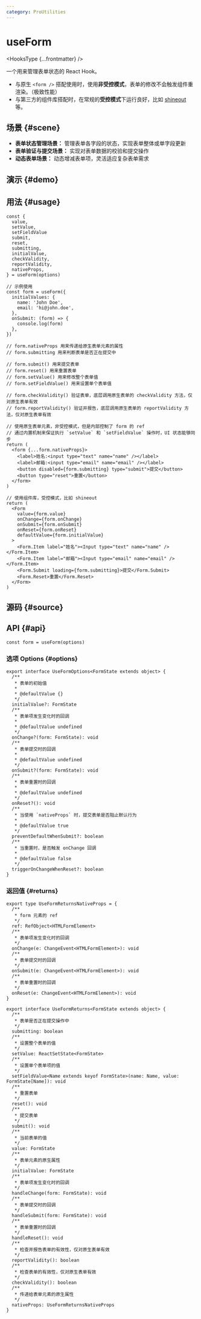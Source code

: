 ```yaml
---
category: ProUtilities
---
```


# useForm


<HooksType {...frontmatter} />

<Since version="1.7.0" />

一个用来管理表单状态的 React Hook。

- 与原生 `<form />` 搭配使用时，使用**非受控模式**，表单的修改不会触发组件重渲染。（极致性能）
- 与第三方的组件库搭配时，在常规的**受控模式**下运行良好，比如 [shineout](https://github.com/sheinsight/shineout-next) 等。

## 场景 \{#scene}

- **表单状态管理场景：** 管理表单各字段的状态，实现表单整体或单字段更新
- **表单验证与提交场景：** 实现对表单数据的校验和提交操作
- **动态表单场景：** 动态增减表单项，灵活适应复杂表单需求

## 演示 \{#demo}


<App />

## 用法 \{#usage}

```tsx
const {
  value,
  setValue,
  setFieldValue
  submit,
  reset,
  submitting,
  initialValue,
  checkValidity,
  reportValidity,
  nativeProps,
} = useForm(options)

// 示例使用
const form = useForm({
  initialValues: {
    name: 'John Doe',
    email: 'hi@john.doe',
  },
  onSubmit: (form) => {
    console.log(form)
  },
})

// form.nativeProps 用来传递给原生表单元素的属性
// form.submitting 用来判断表单是否正在提交中

// form.submit() 用来提交表单
// form.reset() 用来重置表单
// form.setValue() 用来修改整个表单值
// form.setFieldValue() 用来设置单个表单值

// form.checkValidity() 验证表单，底层调用原生表单的 checkValidity 方法，仅对原生表单有效
// form.reportValidity() 验证并报告，底层调用原生表单的 reportValidity 方法，仅对原生表单有效

// 使用原生表单元素，非受控模式，但是内部控制了 form 的 ref
// 通过内置机制来保证执行 `setValue` 和 `setFieldValue` 操作时，UI 状态能够同步
return (
  <form {...form.nativeProps}>
    <label>姓名:<input type="text" name="name" /></label>
    <label>邮箱:<input type="email" name="email" /></label>
    <button disabled={form.submitting} type="submit">提交</button>
    <button type="reset">重置</button>
  </form>
)

// 使用组件库，受控模式，比如 shineout
return (
  <Form
    value={form.value}
    onChange={form.onChange}
    onSubmit={form.onSubmit}
    onReset={form.onReset}
    defaultValue={form.initialValue}
  >
    <Form.Item label="姓名"><Input type="text" name="name" /></Form.Item>
    <Form.Item label="邮箱"><Input type="email" name="email" /></Form.Item>
    <Form.Submit loading={form.submitting}>提交</Form.Submit>
    <Form.Reset>重置</Form.Reset>
  </Form>
)
```

## 源码 \{#source}


<Source />

## API \{#api}

```tsx
const form = useForm(options)
```

### 选项 Options \{#options}

```tsx
export interface UseFormOptions<FormState extends object> {
  /**
   * 表单的初始值
   *
   * @defaultValue {}
   */
  initialValue?: FormState
  /**
   * 表单项发生变化时的回调
   *
   * @defaultValue undefined
   */
  onChange?(form: FormState): void
  /**
   * 表单提交时的回调
   *
   * @defaultValue undefined
   */
  onSubmit?(form: FormState): void
  /**
   * 表单重置时的回调
   *
   * @defaultValue undefined
   */
  onReset?(): void
  /**
   * 当使用 `nativeProps` 时，提交表单是否阻止默认行为
   *
   * @defaultValue true
   */
  preventDefaultWhenSubmit?: boolean
  /**
   * 当重置时，是否触发 onChange 回调
   *
   * @defaultValue false
   */
  triggerOnChangeWhenReset?: boolean
}
```

### 返回值 \{#returns}

```tsx
export type UseFormReturnsNativeProps = {
  /**
   * form 元素的 ref
   */
  ref: RefObject<HTMLFormElement>
  /**
   * 表单项发生变化时的回调
   */
  onChange(e: ChangeEvent<HTMLFormElement>): void
  /**
   * 表单提交时的回调
   */
  onSubmit(e: ChangeEvent<HTMLFormElement>): void
  /**
   * 表单重置时的回调
   */
  onReset(e: ChangeEvent<HTMLFormElement>): void
}

export interface UseFormReturns<FormState extends object> {
  /**
   * 表单是否正在提交操作中
   */
  submitting: boolean
  /**
   * 设置整个表单的值
   */
  setValue: ReactSetState<FormState>
  /**
   * 设置单个表单项的值
   */
  setFieldValue<Name extends keyof FormState>(name: Name, value: FormState[Name]): void
  /**
   * 重置表单
   */
  reset(): void
  /**
   * 提交表单
   */
  submit(): void
  /**
   * 当前表单的值
   */
  value: FormState
  /**
   * 表单元素的原生属性
   */
  initialValue: FormState
  /**
   * 表单项发生变化时的回调
   */
  handleChange(form: FormState): void
  /**
   * 表单提交时的回调
   */
  handleSubmit(form: FormState): void
  /**
   * 表单重置时的回调
   */
  handleReset(): void
  /**
   * 检查并报告表单的有效性，仅对原生表单有效
   */
  reportValidity(): boolean
  /**
   * 检查表单的有效性，仅对原生表单有效
   */
  checkValidity(): boolean
  /**
   * 传递给表单元素的原生属性
   */
  nativeProps: UseFormReturnsNativeProps
}
```
